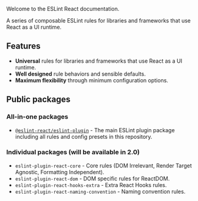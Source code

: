 
<ESLintReactCard />

Welcome to the ESLint React documentation.

A series of composable ESLint rules for libraries and frameworks that use React as a UI runtime.

## Features

- **Universal** rules for libraries and frameworks that use React as a UI runtime.
- **Well designed** rule behaviors and sensible defaults.
- **Maximum flexibility** through minimum configuration options.

## Public packages

### All-in-one packages

- [`@eslint-react/eslint-plugin`](https://npm.im/@eslint-react/eslint-plugin) - The main ESLint plugin package including all rules and config presets in this repository.

### Individual packages (will be available in 2.0)

- `eslint-plugin-react-core` - Core rules (DOM Irrelevant, Render Target Agnostic, Formatting Independent).
- `eslint-plugin-react-dom` - DOM specific rules for ReactDOM.
- `eslint-plugin-react-hooks-extra` - Extra React Hooks rules.
- `eslint-plugin-react-naming-convention` - Naming convention rules.
